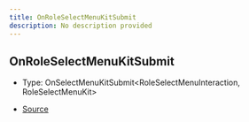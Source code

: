 ```yaml
---
title: OnRoleSelectMenuKitSubmit
description: No description provided
---
```


## OnRoleSelectMenuKitSubmit

- Type: OnSelectMenuKitSubmit\<RoleSelectMenuInteraction, RoleSelectMenuKit>

- [Source](https://github.com/underctrl-io/commandkit/blob/83ef44f10b86e30835e8636786e5222cac412af9/packages/commandkit/src/components/v1/select-menu/RoleSelectMenuKit.ts#L20)
